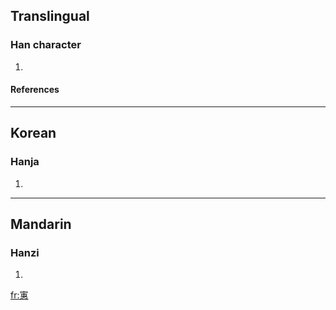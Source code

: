 ==Translingual==
===Han character===
{{Han char|rn=40|rad=宀|as=12|sn=15|four=|canj=十十戈心 (JJIP)}}
# {{defn|Han|sort=宀12}}
====References====
{{Han ref|kx=0292.090|dkj=07324|dj=0578.070|hdz=20953.050|uh=5BED|ud=23533}}

----
==Korean==
===Hanja===
{{ko-hanja|hangeul=혜|rv=hye|mr=hye}}
# {{defn|Korean}}

----
==Mandarin==
===Hanzi===
{{cmn-hanzi|pin=[[huì]] ([[hui4]])|wg=hui<sup>4</sup>}}
# {{defn|Mandarin}}

[[fr:寭]]